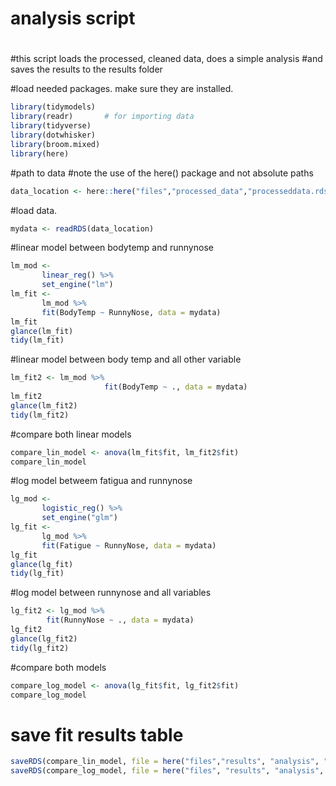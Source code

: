 ###############################
# analysis script
#
#this script loads the processed, cleaned data, does a simple analysis
#and saves the results to the results folder

#load needed packages. make sure they are installed.
```r
library(tidymodels)
library(readr)       # for importing data
library(tidyverse)
library(dotwhisker)
library(broom.mixed)
library(here)
```

#path to data
#note the use of the here() package and not absolute paths
```r
data_location <- here::here("files","processed_data","processeddata.rds")
```

#load data. 
```r
mydata <- readRDS(data_location)
```

#linear model between bodytemp and runnynose
```r
lm_mod <- 
       linear_reg() %>% 
       set_engine("lm")
lm_fit <- 
       lm_mod %>% 
       fit(BodyTemp ~ RunnyNose, data = mydata)
lm_fit
glance(lm_fit)
tidy(lm_fit)
```

#linear model between body temp and all other variable
```R
lm_fit2 <- lm_mod %>%
                     fit(BodyTemp ~ ., data = mydata)
lm_fit2
glance(lm_fit2)
tidy(lm_fit2)
```
#compare both linear models
```r
compare_lin_model <- anova(lm_fit$fit, lm_fit2$fit)
compare_lin_model
```

#log model betweem fatigua and runnynose
```r
lg_mod <- 
       logistic_reg() %>% 
       set_engine("glm")
lg_fit <-
       lg_mod %>%
       fit(Fatigue ~ RunnyNose, data = mydata)
lg_fit
glance(lg_fit)
tidy(lg_fit)
```
#log model between runnynose and all variables
```r
lg_fit2 <- lg_mod %>%
        fit(RunnyNose ~ ., data = mydata)
lg_fit2
glance(lg_fit2)
tidy(lg_fit2)
```
#compare both models
```r
compare_log_model <- anova(lg_fit$fit, lg_fit2$fit)
compare_log_model
```

# save fit results table 
```r
saveRDS(compare_lin_model, file = here("files","results", "analysis", "LinearModel.rds"))
saveRDS(compare_log_model, file = here("files", "results", "analysis", "LogisticModel.rds"))
``` 


  